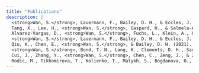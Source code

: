 ```yaml
---
title: "Publications"
description: |
  <strong>Wan, S.</strong>, Lauermann, F., Bailey, D. H., & Eccles, J. S. (in press). Developmental Changes in Students’ Use of Dimensional Comparisons to Form Ability Self-Concepts in Math and Verbal Domains. <i>Child Development</i>.<br><br>
  Tang, X., Lee, H., <strong>Wan, S.</strong>, Gaspard, H., & Salmela-Aro, K. (in press). Situating Expectancies and Subjective Task Values Across Grade Levels, Domains, and Countries: A Network Approach. <i>AERA Open</i>. [paper link](https://www.researchgate.net/publication/361607205_Situating_expectancies_and_subjective_task_values_across_grade_levels_domains_and_countries_A_network_approach)<br><br> 
  Alvarez-Vargas, D., <strong>Wan, S.</strong>, Fuchs, L., Klein, A., & Bailey, D. H. (2022). Design and Analytic Features for Reducing Biases in Skill-Building Intervention Impact Forecasts. <i>Journal of Research on Educational Effectiveness</i>. [paper link](https://www.researchgate.net/publication/361830653_Design_and_Analytic_Features_for_Reducing_Biases_in_Skill-Building_Intervention_Impact_Forecasts)<br><br>
  <strong>Wan, S.</strong>, Lauermann, F., Bailey, D. H., & Eccles, J. S. (2021). When do students begin to think that one has to be either a “math person” or a “language person”? A meta-analytic review. <i>Psychological Bulletin</i>, 147(9), 867–889. [paper link](https://www.researchgate.net/publication/354873791_When_Do_Students_Begin_to_Think_That_One_Has_to_Be_Either_a_Math_Person_or_a_Language_Person_A_Meta-Analytic_Review)<br><br> 
  Qiu, K., Chen, E., <strong>Wan, S.</strong>, & Bailey, D. H. (2021). A multilevel meta-analysis on the causal effect of ANS training on symbolic math performance. <i>Journal of Experimental Psychology: Learning, Memory, and Cognition</i>, 47(11), 1820–1835. [paper link](https://www.researchgate.net/publication/355081264_A_multilevel_meta-analysis_on_the_causal_effect_of_ANS_training_on_symbolic_math_performance)<br><br> 
  <strong>Wan, S.</strong>, Bond, T. N., Lang, K., Clements, D. H., Sarama, J., & Bailey, D. H. (2021). Is intervention fadeout a scaling artefact? <i>Economics of Education Review</i>, 82, 102090. [paper link](https://www.researchgate.net/publication/349064407_Is_Intervention_Fadeout_a_Scaling_Artefact)<br><br> 
  Cui, J., Zhang, Y., <strong>Wan, S.</strong>, Chen, C., Zeng, J., & Zhou, X. (2019). Visual form perception is fundamental for both reading comprehension and arithmetic computation. <i>Cognition</i>, 189, 141-154. [paper link](https://www.researchgate.net/publication/334838462_Visual_form_perception_is_fundamental_for_both_reading_comprehension_and_arithmetic_computation)<br><br> 
  Rodic, M., Tikhomirova, T., Kolienko, T., Malykh, S., Bogdanova, O., Zueva, D. Y., Gynku, E. I., <strong>Wan, S.</strong>, Zhou, X. and Kovas, Y. (2015). Spatial complexity of character based writing systems and arithmetic in primary school: a longitudinal study. <i>Frontiers in Psychology</i>. 6:333. [paper link](https://www.researchgate.net/publication/274070901_Spatial_complexity_of_character-based_writing_systems_and_arithmetic_in_primary_school_A_longitudinal_study?_sg%5B0%5D=9998KhtqCX3CzPBjyzNWzjx8KlJMR4-oniJ7UkLZhs3kAryKSgkHhqrcEAWUBtpyapVF4VUyzk7wAJlyeWoNzrZt6xE_JLTyiYlKNn_g.4NLu769AdgwyenQ7DHKV-zED9zrKoCA5Ide_jyxkL1WVBMk3Gm9ytkOI4Srh_RsZvFiqhhKk6o9DkWSL1yGD0g) 
---
```




